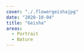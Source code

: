 ---
cover: "./.flowergeishajpg"
date: "2020-10-04"
title: "Geisha"
areas:
  - Portrait
  - Nature
---

